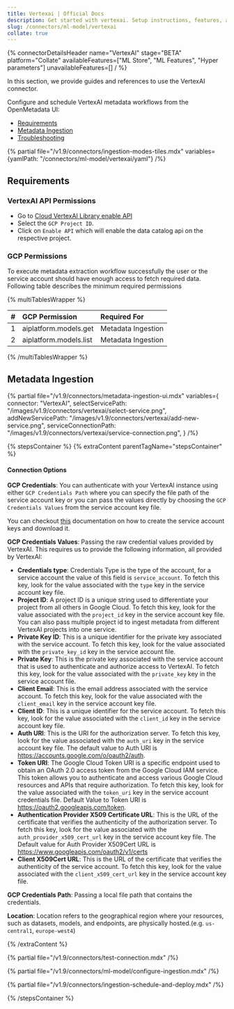 ```yaml
---
title: Vertexai | Official Docs
description: Get started with vertexai. Setup instructions, features, and configuration details inside.
slug: /connectors/ml-model/vertexai
collate: true
---
```


{% connectorDetailsHeader
name="VertexAI"
stage="BETA"
platform="Collate"
availableFeatures=["ML Store", "ML Features", "Hyper parameters"]
unavailableFeatures=[]
/ %}

In this section, we provide guides and references to use the VertexAI connector.

Configure and schedule VertexAI metadata workflows from the OpenMetadata UI:

- [Requirements](#requirements)
- [Metadata Ingestion](#metadata-ingestion)
- [Troubleshooting](/connectors/ml-model/vertexai/troubleshooting)

{% partial file="/v1.9/connectors/ingestion-modes-tiles.mdx" variables={yamlPath: "/connectors/ml-model/vertexai/yaml"} /%}

## Requirements

### VertexAI API Permissions 

- Go to [Cloud VertexAI Library enable API](https://cloud.google.com/vertex-ai/docs/featurestore/setup)
- Select the `GCP Project ID`.
- Click on `Enable API` which will enable the data catalog api on the respective project.

### GCP Permissions

To execute metadata extraction workflow successfully the user or the service account should have enough access to fetch required data. Following table describes the minimum required permissions

{% multiTablesWrapper %}

| #    | GCP Permission                | Required For            |
| :--- | :---------------------------- | :---------------------- |
| 1    | aiplatform.models.get         | Metadata Ingestion      |
| 2    | aiplatform.models.list        | Metadata Ingestion      |


{% /multiTablesWrapper %}


## Metadata Ingestion

{% partial 
  file="/v1.9/connectors/metadata-ingestion-ui.mdx" 
  variables={
    connector: "VertexAI", 
    selectServicePath: "/images/v1.9/connectors/vertexai/select-service.png",
    addNewServicePath: "/images/v1.9/connectors/vertexai/add-new-service.png",
    serviceConnectionPath: "/images/v1.9/connectors/vertexai/service-connection.png",
} 
/%}

{% stepsContainer %}
{% extraContent parentTagName="stepsContainer" %}

#### Connection Options

**GCP Credentials**: 
You can authenticate with your VertexAI instance using either `GCP Credentials Path` where you can specify the file path of the service account key or you can pass the values directly by choosing the `GCP Credentials Values` from the service account key file.

You can checkout [this](https://cloud.google.com/iam/docs/keys-create-delete#iam-service-account-keys-create-console) documentation on how to create the service account keys and download it.

**GCP Credentials Values**: Passing the raw credential values provided by VertexAI. This requires us to provide the following information, all provided by VertexAI:

- **Credentials type**: Credentials Type is the type of the account, for a service account the value of this field is `service_account`. To fetch this key, look for the value associated with the `type` key in the service account key file.
- **Project ID**: A project ID is a unique string used to differentiate your project from all others in Google Cloud. To fetch this key, look for the value associated with the `project_id` key in the service account key file. You can also pass multiple project id to ingest metadata from different VertexAI projects into one service.
- **Private Key ID**: This is a unique identifier for the private key associated with the service account. To fetch this key, look for the value associated with the `private_key_id` key in the service account file.
- **Private Key**: This is the private key associated with the service account that is used to authenticate and authorize access to VertexAI. To fetch this key, look for the value associated with the `private_key` key in the service account file.
- **Client Email**: This is the email address associated with the service account. To fetch this key, look for the value associated with the `client_email` key in the service account key file.
- **Client ID**: This is a unique identifier for the service account. To fetch this key, look for the value associated with the `client_id` key in the service account key  file.
- **Auth URI**: This is the URI for the authorization server. To fetch this key, look for the value associated with the `auth_uri` key in the service account key file. The default value to Auth URI is https://accounts.google.com/o/oauth2/auth.
- **Token URI**: The Google Cloud Token URI is a specific endpoint used to obtain an OAuth 2.0 access token from the Google Cloud IAM service. This token allows you to authenticate and access various Google Cloud resources and APIs that require authorization. To fetch this key, look for the value associated with the `token_uri` key in the service account credentials file. Default Value to Token URI is https://oauth2.googleapis.com/token.
- **Authentication Provider X509 Certificate URL**: This is the URL of the certificate that verifies the authenticity of the authorization server. To fetch this key, look for the value associated with the `auth_provider_x509_cert_url` key in the service account key file. The Default value for Auth Provider X509Cert URL is https://www.googleapis.com/oauth2/v1/certs
- **Client X509Cert URL**: This is the URL of the certificate that verifies the authenticity of the service account. To fetch this key, look for the value associated with the `client_x509_cert_url` key in the service account key  file.

**GCP Credentials Path**: Passing a local file path that contains the credentials.


**Location**:
Location refers to the geographical region where your resources, such as datasets, models, and endpoints, are physically hosted.(e.g. `us-central1`, `europe-west4`)

{% /extraContent %}

{% partial file="/v1.9/connectors/test-connection.mdx" /%}

{% partial file="/v1.9/connectors/ml-model/configure-ingestion.mdx" /%}

{% partial file="/v1.9/connectors/ingestion-schedule-and-deploy.mdx" /%}

{% /stepsContainer %}
